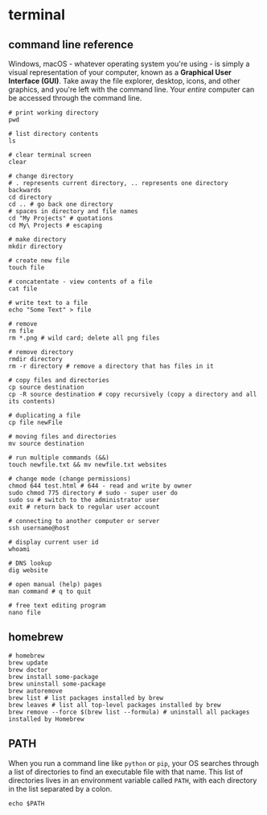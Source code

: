 
<Meta title="setup/commands/terminal" />

# terminal

## command line reference

Windows, macOS - whatever operating system you're using - is simply a visual representation of your computer, known as a **Graphical User Interface (GUI)**. Take away the file explorer, desktop, icons, and other graphics, and you're left with the command line. Your _entire_ computer can be accessed through the command line.

```shell
# print working directory
pwd

# list directory contents
ls

# clear terminal screen
clear

# change directory
# . represents current directory, .. represents one directory backwards
cd directory
cd .. # go back one directory
# spaces in directory and file names
cd "My Projects" # quotations
cd My\ Projects # escaping

# make directory
mkdir directory

# create new file
touch file

# concatentate - view contents of a file
cat file

# write text to a file
echo "Some Text" > file

# remove
rm file
rm *.png # wild card; delete all png files

# remove directory
rmdir directory
rm -r directory # remove a directory that has files in it

# copy files and directories
cp source destination
cp -R source destination # copy recursively (copy a directory and all its contents)

# duplicating a file
cp file newFile

# moving files and directories
mv source destination

# run multiple commands (&&)
touch newfile.txt && mv newfile.txt websites

# change mode (change permissions)
chmod 644 test.html # 644 - read and write by owner
sudo chmod 775 directory # sudo - super user do
sudo su # switch to the administrator user
exit # return back to regular user account

# connecting to another computer or server
ssh username@host

# display current user id
whoami

# DNS lookup
dig website

# open manual (help) pages
man command # q to quit

# free text editing program
nano file
```

## homebrew

```shell
# homebrew
brew update
brew doctor
brew install some-package
brew uninstall some-package
brew autoremove
brew list # list packages installed by brew
brew leaves # list all top-level packages installed by brew
brew remove --force $(brew list --formula) # uninstall all packages installed by Homebrew
```

## PATH

When you run a command line like `python` or `pip`, your OS searches through a list of directories to find an executable file with that name. This list of directories lives in an environment variable called `PATH`, with each directory in the list separated by a colon.

```shell
echo $PATH
```
